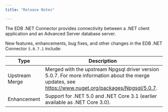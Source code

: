 ```yaml
---
title: "Release Notes"

---
```

The EDB .NET Connector provides connectivity between a .NET client application and an Advanced Server database server.

New features, enhancements, bug fixes, and other changes in the EDB .NET Connector `5.0.7.1` include:

| Type           | Description                                                                                                                                                     |
| -------------- | --------------------------------------------------------------------------------------------------------------------------------------------------------------- |
| Upstream Merge | Merged with the upstream Npgsql driver version 5.0.7. For more information about the merge updates, see <https://www.nuget.org/packages/Npgsql/5.0.7>.        |
| Enhancement    | Support for .NET 5.0 and .NET Core 3.1 (earlier available as .NET Core 3.0).                                                                                    |